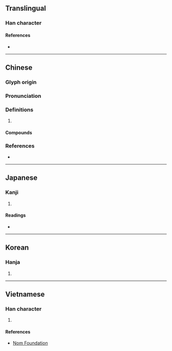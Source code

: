 {{also|倶|具}}
{{character info/new}}
==Translingual==

===Han character===
{{Han char|rn=9|rad=人|as=08|sn=10|four=26281|canj=OBMC|ids=⿰亻具}}

====References====
* {{Han ref|kx=0106.080|dj=0226.030|hdz=10177.020|uh=4FF1|ud=20465}}

----

==Chinese==
{{zh-forms}}

===Glyph origin===
{{Han etym}}

===Pronunciation===
{{zh-pron
|m=jù
|c=geoi1,keoi1
|mn=qz,xm:kū/tw:khū/zz:kī
|mc=y
|oc=y
|cat=
}}

===Definitions===
{{zh-hanzi}}

# {{rfdef|zh}}

====Compounds====
{{zh-der|一應俱全|五行俱下|人琴俱亡|人琴俱杳|人贓俱獲|俱備|俱免|俱全|俱收並蓄|俱樂部|俱滅|俱舍師|俱舍論|俱起|傢俱|兩敗俱傷|北俱盧洲|十行俱下|名實俱副|唱作俱佳|四角俱全|學養俱佳|寢食俱廢|心神俱爽|心膽俱寒|心膽俱碎|心膽俱裂|心身俱忘|心身俱瘁|掃地俱盡|毛髮俱豎|泥沙俱下|涕淚俱下|涕筆俱下|犬兔俱斃|玉石俱摧|玉石俱焚|玉石俱燼|玉石俱碎|百廢俱興|百廢俱舉|萬念俱灰|萬籟俱寂|羅掘俱窮|聲淚俱下|聲色俱厲|膽識俱優|與日俱增|與日俱新|與時俱進|與生俱來|色色俱全|芝艾俱焚|蘭艾俱焚|身名俱泰|身名俱滅|辭色俱厲|雞犬俱升|面面俱全|面面俱到|面面俱圓|黎俱吠陀|齒德俱增}}

===References===
* {{R:yue:Hanzi}}

----

==Japanese==

===Kanji===
{{ja-kanji|grade=|rs=人08}}

# {{defn|lang=ja|sort=人08}}

====Readings====
* {{ja-readings
|goon=く
|kanon=く
|kanyoon=ぐ
|kun=とも-に}}

----

==Korean==

===Hanja===
{{ko-hanja|hangeul=구|rv=gu|mr=ku}}

# {{defn|lang=ko|sort=人08}}

----

==Vietnamese==

===Han character===
{{vi-hantu|[[câu]], [[cu]], [[gu]], [[cụ]], [[gù]]|rs=人08}}

# {{defn|lang=vi|sort=人08}}

====References====
* [http://nomfoundation.org/common/nom_details.php?codepoint=4ff1 Nom Foundation]